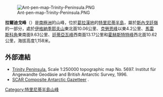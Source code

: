 [[Image:Ant-pen-map-Trinity-Peninsula.PNG|thumb]]

'''拉爾迪戈峰'''（{{lang-en|Lardigo Peak}}）是[[南極洲|南極洲]]的山峰，位於[[葛拉漢地|葛拉漢地]]的[[特里尼蒂半島|特里尼蒂半島]]，屬於[[斯內戈廷嶺|斯內戈廷嶺]]的一部分，處於[[伊格納季耶夫山|伊格納季耶夫山]]東北面10.06公里、[[克勞恩峰|克勞恩峰]]以東4.2公里、[[馬雷斯科角|馬雷斯科角]]東南面9.63公里、[[廷蒂亞瓦峰|廷蒂亞瓦峰]]西南面13.17公里和[[霍赫斯特特峰|霍赫斯特特峰]]西北面10.62公里，海拔高度1,158米。

{{coord|63|33|42|S|58|28|54|W|display=title}}

==外部連結==
* [https://web.archive.org/web/20131002100340/http://www.bkg.bund.de/nn_193194/DE/Bundesamt/Downloads/Kostenlose-Karten/Antarktis-Karten/Satellitenbildkarten/Scale250/Daten/Trinity-Peninsula%2CtemplateId%3Draw%2Cproperty%3DpublicationFile.pdf/Trinity-Peninsula.pdf Trinity Peninsula.] Scale 1:250000 topographic map No. 5697. Institut für Angewandte Geodäsie and British Antarctic Survey, 1996.
* [http://data.aad.gov.au/aadc/gaz/scar/ SCAR Composite Antarctic Gazetteer] {{WebCite|url=https://www.webcitation.org/5ug2CfC7m?url=http://data.aad.gov.au/aadc/gaz/scar/ |date=20101202140255 |dateformat=iso }}.

{{DEFAULTSORT:Lardigo Peak}}
[[Category:特里尼蒂半島山峰|Category:特里尼蒂半島山峰]]


{{TrinityPeninsula-geo-stub}}